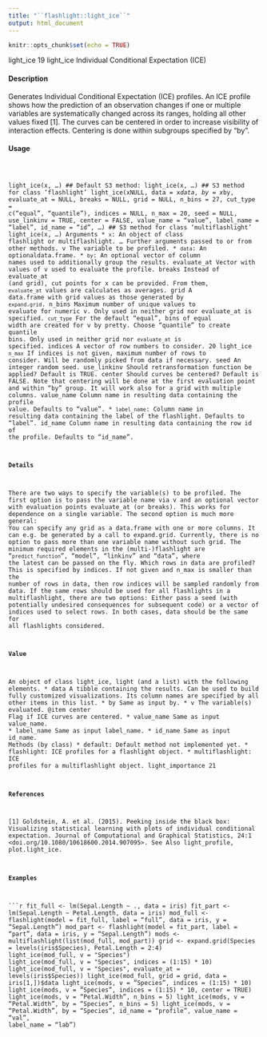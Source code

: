 ```yaml
---
title: "``flashlight::light_ice``"
output: html_document
---
```


```r
knitr::opts_chunk$set(echo = TRUE)
```

light_ice 19
light_ice Individual Conditional Expectation (ICE)

#### Description

Generates Individual Conditional Expectation (ICE) profiles. An ICE profile shows how the prediction
of an observation changes if one or multiple variables are systematically changed across its
ranges, holding all other values fixed [1]. The curves can be centered in order to increase visibility
of interaction effects. Centering is done within subgroups specified by "by".

#### Usage
<pre><code>

light_ice(x, ...)
## Default S3 method:
light_ice(x, ...)
## S3 method for class 'flashlight'
light_ice(xNULL, data = x$data, by = x$by,
evaluate_at = NULL, breaks = NULL, grid = NULL, n_bins = 27,
cut_type = c("equal", "quantile"), indices = NULL, n_max = 20,
seed = NULL, use_linkinv = TRUE, center = FALSE,
value_name = "value", label_name = "label", id_name = "id", ...)
## S3 method for class 'multiflashlight'
light_ice(x, ...)
Arguments
* ``x``: An object of class flashlight or multiflashlight.
... Further arguments passed to or from other methods.
v The variable to be profiled.
* ``data``: An optionaldata.frame.
* ``by``: An optional vector of column names used to additionally group the results.
evaluate_at Vector with values of v used to evaluate the profile.
breaks Instead of evaluate_at (and grid), cut points for x can be provided. From them, ``evaluate_at`` values are calculates as averages.
grid A data.frame with grid values as those generated by ``expand.grid``.
n_bins Maximum number of unique values to evaluate for numeric v. Only used in
neither grid nor evaluate_at is specified.
``cut_type`` For the default "equal", bins of equal width are created for v by pretty. Choose
"quantile" to create quantile bins. Only used in neither grid nor ``evaluate_at`` is specified.
indices A vector of row numbers to consider.
20 light_ice
``n_max`` If indices is not given, maximum number of rows to consider. Will be randomly picked from data if necessary.
seed An integer random seed.
use_linkinv Should retransformation function be applied? Default is TRUE.
center Should curves be centered? Default is FALSE. Note that centering will be done
at the first evaluation point and within "by" group. It will work also for a grid
with multiple columns.
value_name Column name in resulting data containing the profile value. Defaults to "value".
* ``label_name``: Column name in resulting data containing the label of the flashlight. Defaults
to "label".
id_name Column name in resulting data containing the row id of the profile. Defaults to
"id_name".

#### Details

There are two ways to specify the variable(s) to be profiled. The first option is to pass the variable
name via v and an optional vector with evaluation points evaluate_at (or breaks). This works for dependence on a single variable. The second option is much more general: You can specify any
grid as a data.frame with one or more columns. It can e.g. be generated by a call to expand.grid.
Currently, there is no option to pass more than one variable name without such grid. The minimum
required elements in the (multi-)flashlight are "``predict_function``", "model", "linkinv" and "data",
where the latest can be passed on the fly. Which rows in data are profiled? This is specified by indices. If not given and n_max is smaller than the number of rows in data, then row indices
will be sampled randomly from data. If the same rows should be used for all flashlights in a multiflashlight, there are two options: Either pass a seed (with potentially undesired consequences
for subsequent code) or a vector of indices used to select rows. In both cases, data should be the
same for all flashlights considered.

#### Value

An object of class light_ice, light (and a list) with the following elements.
*  data A tibble containing the results. Can be used to build fully customized visualizations. Its
column names are specified by all other items in this list.
*  by Same as input by.
*  v The variable(s) evaluated. @item center Flag if ICE curves are centered.
*  value_name Same as input value_name.
*  label_name Same as input label_name.
*  id_name Same as input id_name.
Methods (by class)
*  default: Default method not implemented yet.
*  flashlight: ICE profiles for a flashlight object.
*  multiflashlight: ICE profiles for a multiflashlight object.
light_importance 21

#### References

[1] Goldstein, A. et al. (2015). Peeking inside the black box: Visualizing statistical learning with
plots of individual conditional expectation. Journal of Computational and Graphical Statistics, 24:1
<doi.org/10.1080/10618600.2014.907095>.
See Also
light_profile, plot.light_ice.

#### Examples
```r

fit_full <- lm(Sepal.Length ~ ., data = iris)
fit_part <- lm(Sepal.Length ~ Petal.Length, data = iris)
mod_full <- flashlight(model = fit_full, label = "full", data = iris, y = "Sepal.Length")
mod_part <- flashlight(model = fit_part, label = "part", data = iris, y = "Sepal.Length")
mods <- multiflashlight(list(mod_full, mod_part))
grid <- expand.grid(Species = levels(iris$Species), Petal.Length = 2:4)
light_ice(mod_full, v = "Species")
light_ice(mod_full, v = "Species", indices = (1:15) * 10)
light_ice(mod_full, v = "Species", evaluate_at = levels(iris$Species))
light_ice(mod_full, grid = grid, data = iris[1,])$data
light_ice(mods, v = "Species", indices = (1:15) * 10)
light_ice(mods, v = "Species", indices = (1:15) * 10, center = TRUE)
light_ice(mods, v = "Petal.Width", n_bins = 5)
light_ice(mods, v = "Petal.Width", by = "Species", n_bins = 5)
light_ice(mods, v = "Petal.Width", by = "Species",
id_name = "profile", value_name = "val", label_name = "lab")
